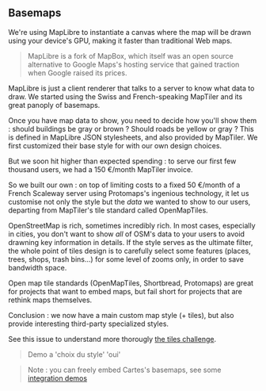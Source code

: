 ## Basemaps

We're using MapLibre to instantiate a canvas where the map will be drawn using your device's GPU, making it faster than traditional Web maps.

> MapLibre is a fork of MapBox, which itself was an open source alternative to Google Maps's hosting service that gained traction when Google raised its prices.

MapLibre is just a client renderer that talks to a server to know what data to draw. We started using the Swiss and French-speaking MapTiler and its great panoply of basemaps.

Once you have map data to show, you need to decide how you'll show them : should buildings be gray or brown ? Should roads be yellow or gray ? This is defined in MapLibre JSON stylesheets, and also provided by MapTiler. We first customized their base style for with our own design choices.

But we soon hit higher than expected spending : to serve our first few thousand users, we had a 150 €/month MapTiler invoice.

So we built our own : on top of limiting costs to a fixed 50 €/month of a French Scaleway server using Protomaps's ingenious technology, it let us customise not only the style but the _data_ we wanted to show to our users, departing from MapTiler's tile standard called OpenMapTiles.

OpenStreetMap is rich, sometimes incredibly rich. In most cases, especially in cities, you don't want to show _all_ of OSM's data to your users to avoid drawning key information in details. If the style serves as the ultimate filter, the whole point of tiles design is to carefully select some features (places, trees, shops, trash bins...) for some level of zooms only, in order to save bandwidth space.

Open map tile standards (OpenMapTiles, Shortbread, Protomaps) are great for projects that want to embed maps, but fail short for projects that are rethink maps themselves.

Conclusion : we now have a main custom map style (+ tiles), but also provide interesting third-party specialized styles.

See this issue to understand more thorougly [the tiles challenge](https://github.com/cartesapp/cartes/issues/833).

> Demo a 'choix du style' 'oui'

> Note : you can freely embed Cartes's basemaps, see some [integration demos](https://cartes.app/integration)
